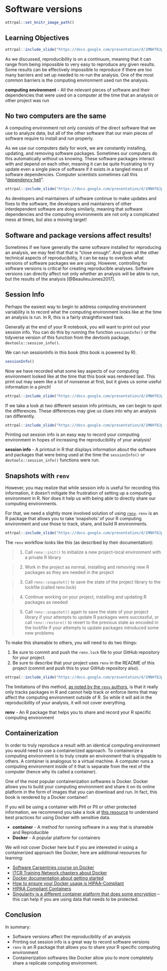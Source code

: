 
# Software versions

```r
ottrpal::set_knitr_image_path()
```

## Learning Objectives

```r
ottrpal::include_slide("https://docs.google.com/presentation/d/1MNHf8JpolaEP_vQ_kB-1xRBF9wo3haCArRu117hBoHA/edit#slide=id.g21a84b32106_0_43")
```

As we discussed, reproducibility is on a continuum, meaning that it can range from being impossible to very easy to reproduce any given results. Some results can be effectively impossible to reproduce if there are too many barriers and set up needed to re-run the analysis. One of the most common barriers is the computing environment used run the analysis.

<div class = "dictionary">
**computing environment** - All the relevant pieces of software and their dependencies that were used on a computer at the time that an analysis or other project was run
</div>

## No two computers are the same

A computing environment not only consists of the direct software that we use to analyze data, but all of the other software that our main pieces of software require to install and run properly.

As we use our computers daily for work, we are constantly installing, updating, and removing software packages. Sometimes our computers do this automatically without us knowing. These software packages interact with and depend on each other, meaning it can be quite frustrating to try update even a single piece of software if it exists in a tangled mess of software dependencies. Computer scientists sometimes call this "[dependency hell](https://en.wikipedia.org/wiki/Dependency_hell)".

```r
ottrpal::include_slide("https://docs.google.com/presentation/d/1MNHf8JpolaEP_vQ_kB-1xRBF9wo3haCArRu117hBoHA/edit#slide=id.g21dfe2f76f9_90_50")
```

As developers and maintainers of software continue to make updates and fixes to the software, the developers and maintainers of other interdependent software are doing similarly, meaning that software dependencies and the computing environments are not only a complicated mess at times, but also a moving target!

## Software and package versions affect results!

Sometimes if we have generally the same software installed for reproducing an analysis, we may feel that that is "close enough". And given all the other technical aspects of reproducibility, it can be easy to overlook what versions of software packages we are using. However, controlling for software versions is critical for creating reproducible analyses. Software versions can directly affect not only whether an analysis will be able to run, but the results of the analysis [@BeaulieuJones2017].

## Session Info

Perhaps the easiest way to begin to address computing environment variability is to record what the computing environment looks like at the time an analysis is run. In R, this is a fairly straightforward task.

Generally at the end of your R notebook, you will want to print out your session info. You can do this by running the function `sessionInfo()` or the tidyverse version of this function from the devtools package, `devtools::session_info()`.

We can run sessionInfo in this book (this book is powered by R).

```r
sessionInfo()
```

Now we have recorded what some key aspects of our computing environment looked like at the time that this book was rendered last.
This print out may seem like a lot of nonsense at first, but it gives us some useful information in a pinch!


```r
ottrpal::include_slide("https://docs.google.com/presentation/d/1MNHf8JpolaEP_vQ_kB-1xRBF9wo3haCArRu117hBoHA/edit#slide=id.g201bd406763_37_1030")
```

If we take a look at two different session info printouts, we can begin to spot the differences. These differences may give us clues into why an analysis ran differently.

```r
ottrpal::include_slide("https://docs.google.com/presentation/d/1MNHf8JpolaEP_vQ_kB-1xRBF9wo3haCArRu117hBoHA/edit#slide=id.g201bd406763_37_1333")
```

Printing out session info is an easy way to record your computing environment in hopes of increasing the reproducibility of your analysis!

<div class = "dictionary">
**session info** - A printout in R that displays information about the software and packages that were being used at the time the `sessionInfo()` or  `devtools::session_info()` functions were run.
</div>

## Snapshots with `renv`

However, you may realize that while session info is useful for recording this information, it doesn't mitigate the frustration of setting up a computing environment in R. Nor does it help us with being able to directly share our computing environments.

For that, we need a slightly more involved solution of using [`renv`](https://rstudio.github.io/renv/articles/renv.html). `renv` is an R package that allows you to take 'snapshots' of your R computing environment and use those to track, share, and build R environments.

```r
ottrpal::include_slide("https://docs.google.com/presentation/d/1MNHf8JpolaEP_vQ_kB-1xRBF9wo3haCArRu117hBoHA/edit#slide=id.g201bd406763_37_1492")
```

The `renv` workflow looks like this (as described by their documentation):

> 1. Call `renv::init()` to initialize a new project-local environment with a private R library

> 2. Work in the project as normal, installing and removing new R packages as they are needed in the project

> 3. Call `renv::snapshot()` to save the state of the project library to the lockfile (called renv.lock)

> 4. Continue working on your project, installing and updating R packages as needed

> 5. Call `renv::snapshot()` again to save the state of your project library if your attempts to update R packages were successful, or call `renv::restore()` to revert to the previous state as encoded in the lockfile if your attempts to update packages introduced some new problems

To make this shareable to others, you will need to do two things:

1. Be sure to commit and push the `renv.lock` file to your GitHub repository for your project.
2. Be sure to describe that your project uses `renv` in the README of this project (commit and push this to your GitHub repository also).

```r
ottrpal::include_slide("https://docs.google.com/presentation/d/1MNHf8JpolaEP_vQ_kB-1xRBF9wo3haCArRu117hBoHA/edit#slide=id.g21dfe2f76f9_90_163")
```

The limitations of this method, [as noted by the `renv` authors](https://rstudio.github.io/renv/articles/renv.html#caveats), is that it really only tracks packages in R and cannot help track or enforce items that may affect the computing environment outside of R. So while it will aid in the reproducibility of your analysis, it will not cover everything.

<div class = "dictionary">
**renv** - An R package that helps you to share and record your R specific computing environment
</div>

## Containerization

In order to truly reproduce a result with an identical computing environment you would need to use a containerized approach. To containerize a computing environment is to truly create an environment that is shippable to others. A container is analogous to a virtual machine. A computer runs a computing environment inside of it that is separate from the rest of the computer (hence why its called a container).

One of the most popular containerization softwares is Docker. Docker allows you to build your computing environment and share it on its online platform in the form of images that you can download and run. In fact, this book is rendered by a Docker container!

<div class = "warning">
If you will be using a container with PHI or PII or other protected information, we recommend you take a look at [this resource](https://www.cleardata.com/wp-content/uploads/2017/07/SET-MKTG-WP-36_HIPAA_Compliant_Containers_05-04-2017.pdf) to understand best practices for using Docker with sensitive data.
</div>

<div class = "dictionary">
- **container** - A method for running software in a way that is shareable and Reproducible
- **Docker** - A popular platform for containers
</div>

We will not cover Docker here but if you are interested in using a containerized approach like Docker, here are additional resources for learning:

- [Software Carpentries course on Docker](https://carpentries-incubator.github.io/docker-introduction/introduction/index.html)
- [ITCR Training Network chapters about Docker](https://jhudatascience.org/Adv_Reproducibility_in_Cancer_Informatics/launching-a-docker-image.html)
- [Docker documentation about getting started](https://www.docker.com/get-started/)
- [How to ensure your Docker usage is HIPAA-Compliant](https://www.atlantic.net/hipaa-compliant-hosting/best-practices-for-creating-a-hipaa-compliant-docker-host/)
- [HIPAA Compliant Containers](https://www.cleardata.com/wp-content/uploads/2017/07/SET-MKTG-WP-36_HIPAA_Compliant_Containers_05-04-2017.pdf)
- [Singularity is a different container platform that does some encryption](https://docs.sylabs.io/guides/latest/user-guide/) -- this can help if you are using data that needs to be protected.

## Conclusion

In summary:

- Software versions affect the reproducibility of an analysis
- Printing out session info is a great way to record software versions
- `renv` is an R package that allows you to share your R specific computing environment
- Containerization softwares like Docker allow you to more completely share a replicate computing environment.
